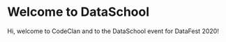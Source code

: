 # Welcome to DataSchool

Hi, welcome to CodeClan and to the DataSchool event for DataFest 2020!

```r

```

